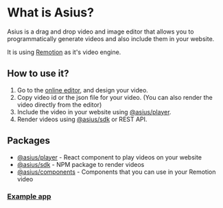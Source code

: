 # What is Asius?

Asius is a drag and drop video and image editor that allows you to programmatically generate videos
and also include them in your website.

It is using [Remotion](https://remotion.dev) as it's video engine.

## How to use it?

1. Go to the [online editor](https://app.asius.dev), and design your video.
2. Copy video id or the json file for your video. (You can also render the video directly from the editor)
3. Include the video in your website using [@asius/player](/docs/player).
4. Render videos using [@asius/sdk](/docs/sdk) or REST API.

## Packages

- [@asius/player](/docs/player) - React component to play videos on your website
- [@asius/sdk](/docs/sdk) - NPM package to render videos
- [@asius/components](/docs/components) - Components that you can use in your Remotion video

### [Example app](https://asius-example.vercel.app)

